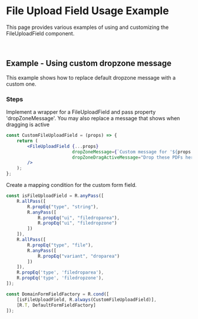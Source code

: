 
<Meta title="Examples/Components/View Form/Fields/FileUpload/README"/>

# File Upload Field Usage Example

This page provides various examples of using and customizing the FileUploadField component.

<br/>

## Example - Using custom dropzone message

This example shows how to replace default dropzone message with a custom one.

### Steps

Implement a wrapper for a FileUploadField and pass property 'dropZoneMessage'. You may also replace a message that shows when dragging is active

```jsx
const CustomFileUploadField = (props) => {
	return (
		<FileUploadField {...props}
		                 dropZoneMessage={`Custom message for '${props.label}' field`}
		                 dropZoneDragActiveMessage="Drop these PDFs here"
		/>
	);
};
```

Create a mapping condition for the custom form field.
```jsx
const isFileUploadField = R.anyPass([
	R.allPass([
		R.propEq("type", "string"),
		R.anyPass([
			R.propEq("ui", "filedroparea"),
			R.propEq("ui", "filedropzone")
		])
	]),
	R.allPass([
		R.propEq("type", "file"),
		R.anyPass([
			R.propEq("variant", "droparea")
		])
	]),
	R.propEq('type', 'filedroparea'),
	R.propEq('type', 'filedropzone'),
]);

const DomainFormFieldFactory = R.cond([
	[isFileUploadField, R.always(CustomFileUploadField)],
	[R.T, DefaultFormFieldFactory]
]);
```
